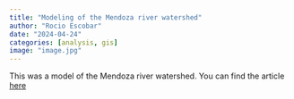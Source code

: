 ```yaml
---
title: "Modeling of the Mendoza river watershed"
author: "Rocio Escobar"
date: "2024-04-24"
categories: [analysis, gis]
image: "image.jpg"
---
```


This was a model of the Mendoza river watershed. You can find the article [here](<https://www.sciencedirect.com/science/article/abs/pii/S1462901114000148>){target="\_blank"}
